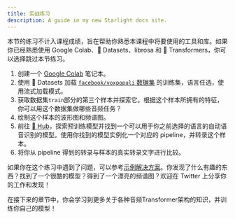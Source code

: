 ```yaml
---
title: 实战练习
description: A guide in my new Starlight docs site.
---
```


本节的练习不计入课程成绩，旨在帮助你熟悉本课程中将要使用的工具和库。如果你已经熟悉使用 Google Colab、🤗 Datasets、librosa 和 🤗 Transformers，你可以选择跳过本节练习。

1. 创建一个 [Google Colab](https://colab.research.google.com) 笔记本。
2. 使用 🤗 Datasets 加载 [`facebook/voxpopuli` 数据集](https://huggingface.co/datasets/facebook/voxpopuli) 的训练集，语言任选，使用流式加载模式。
3. 获取数据集`train`部分的第三个样本并探索它。根据这个样本所拥有的特征，你可以用这个数据集做哪些音频任务？
4. 绘制这个样本的波形图和频谱图。
5. 前往 [🤗 Hub](https://huggingface.co/models)，探索预训练模型并找到一个可以用于你之前选择的语言的自动语音识别的模型。使用你找到的模型实例化一个对应的 pipeline，并转录这个样本。
6. 将你从 pipeline 得到的转录与样本的真实转录文字进行比较。

如果你在这个练习中遇到了问题，可以参考[示例解决方案](https://colab.research.google.com/drive/1NGyo5wFpRj8TMfZOIuPaJHqyyXCITftc?usp=sharing)。你发现了什么有趣的东西？找到了一个很酷的模型？得到了一个漂亮的频谱图？欢迎在 Twitter 上分享你的工作和发现！

在接下来的章节中，你会学习到更多关于各种音频Transformer架构的知识，并训练你自己的模型！
